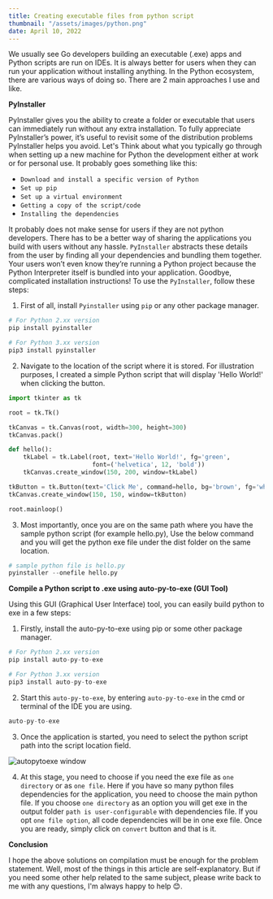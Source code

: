 ```yaml
---
title: Creating executable files from python script
thumbnail: "/assets/images/python.png"
date: April 10, 2022
---
```


We usually see Go developers building an executable (.exe) apps and
Python scripts are run on IDEs. It is always better for users when they can run
your application without installing anything. In the Python ecosystem, there are various ways of doing so.
There are 2 main approaches I use and like.

**PyInstaller**

PyInstaller gives you the ability to create a folder or executable that users can immediately run without any extra installation. To fully appreciate PyInstaller’s power,
it’s useful to revisit some of the distribution problems PyInstaller helps you avoid.
Let's Think about what you typically go through when setting up a new machine for Python
the development either at work or for personal use. It probably goes something like this:

- `Download and install a specific version of Python`
- `Set up pip`
- `Set up a virtual environment`
- `Getting a copy of the script/code`
- `Installing the dependencies`

It probably does not make sense for users if they are not python developers. There has to be a better way of sharing the applications you build with users without any hassle.
`PyInstaller` abstracts these details from the user by finding all your dependencies and bundling them together. Your users won’t even know they’re running a Python project because the Python Interpreter itself is bundled into your application.
Goodbye, complicated installation instructions!
To use the `PyInstaller`, follow these steps:

1. First of all, install `Pyinstaller` using `pip` or any other package manager.

```python
# For Python 2.xx version
pip install pyinstaller

# For Python 3.xx version
pip3 install pyinstaller
```

2. Navigate to the location of the script where it is stored. For illustration purposes, I created a simple Python script that will display 'Hello World!' when clicking the button.

```python
import tkinter as tk

root = tk.Tk()

tkCanvas = tk.Canvas(root, width=300, height=300)
tkCanvas.pack()

def hello():
    tkLabel = tk.Label(root, text='Hello World!', fg='green',
                       font=('helvetica', 12, 'bold'))
    tkCanvas.create_window(150, 200, window=tkLabel)

tkButton = tk.Button(text='Click Me', command=hello, bg='brown', fg='white')
tkCanvas.create_window(150, 150, window=tkButton)

root.mainloop()
```

3. Most importantly, once you are on the same path where you have the sample python script (for example hello.py), Use the below command and you will get the python exe file under the dist folder on the same location.

```python
# sample python file is hello.py
pyinstaller --onefile hello.py
```

**Compile a Python script to .exe using auto-py-to-exe (GUI Tool)**

Using this GUI (Graphical User Interface) tool, you can easily build python to exe in a few steps:

1. Firstly, install the auto-py-to-exe using pip or some other package manager.

```python
# For Python 2.xx version
pip install auto-py-to-exe

# For Python 3.xx version
pip3 install auto-py-to-exe
```

2. Start this `auto-py-to-exe`, by entering `auto-py-to-exe` in the cmd or terminal of the IDE you are using.

```python
auto-py-to-exe
```

3. Once the application is started, you need to select the python script path into the script location field.

![autopytoexe window](/assets/images/blog-posts/pyautogui.png)

4. At this stage, you need to choose if you need the exe file as `one directory` or as `one file`. Here if you have so many python files dependencies for the application, you need to choose the main python file. If you choose `one directory` as an option you will get exe in the output folder `path is user-configurable` with dependencies file. If you opt `one file option`, all code dependencies will be in one exe file. Once you are ready, simply click on `convert` button and that is it.

**Conclusion**

I hope the above solutions on compilation must be enough for the problem statement. Well, most of the things in this article are self-explanatory. But if you need some other help related to the same subject, please write back to me with any questions, I'm always happy to help 😊.

